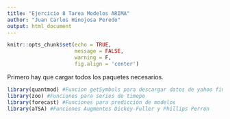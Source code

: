 ```yaml
---
title: "Ejercicio 8 Tarea Modelos ARIMA"
author: "Juan Carlos Hinojosa Peredo"
output: html_document
---
```


```r
knitr::opts_chunk$set(echo = TRUE, 
                      message = FALSE, 
                      warning = F,
                      fig.align = 'center')
```

Primero hay que cargar todos los paquetes necesarios.

```r
library(quantmod) #Funcion getSymbols para descargar datos de yahoo finance
library(zoo) #Funciones para series de timepo
library(forecast) #Funciones para predicción de modelos 
library(aTSA) #Funciones Augmentes Dickey-Fuller y Phillips Perron
```






